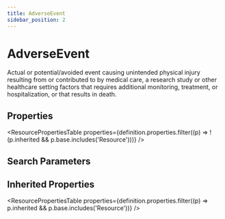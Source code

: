 ```yaml
---
title: AdverseEvent
sidebar_position: 2
---
```



# AdverseEvent

Actual or  potential/avoided event causing unintended physical injury resulting from or contributed to by medical care, a research study or other healthcare setting factors that requires additional monitoring, treatment, or hospitalization, or that results in death.

## Properties

<ResourcePropertiesTable properties={definition.properties.filter((p) => !(p.inherited && p.base.includes('Resource')))} />

## Search Parameters

<SearchParamsTable searchParams={definition.searchParameters} />

## Inherited Properties

<ResourcePropertiesTable properties={definition.properties.filter((p) => p.inherited && p.base.includes('Resource'))} />


